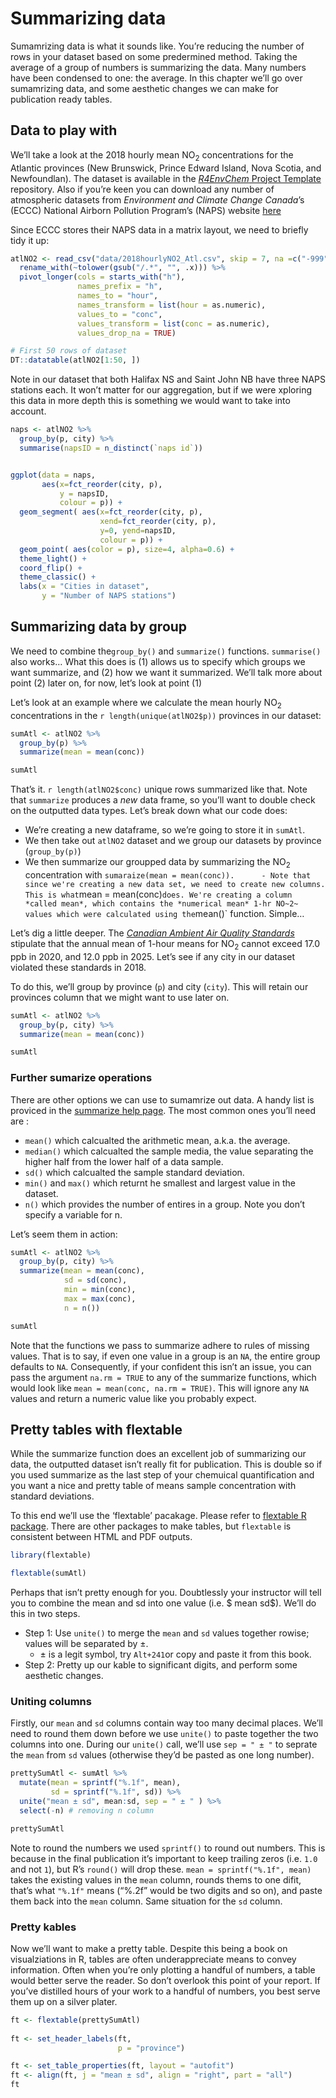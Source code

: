 # Summarizing data

Sumamrizing data is what it sounds like. You're reducing the number of rows in your dataset based on some predermined method. Taking the average of a group of numbers is summarizing the data. Many numbers have been condensed to one: the average. In this chapter we'll go over sumamrizing data, and some aesthetic changes we can make for publication ready tables. 

## Data to play with

We'll take a look at the 2018 hourly mean NO~2~ concentrations for the Atlantic provinces (New Brunswick, Prince Edward Island, Nova Scotia, and Newfoundlan). The dataset is available in the [*R4EnvChem* Project Template](https://github.com/DavidRossHall/R4EnvChem-ProjectTemplate) repository. Also if you're keen you can download any number of atmospheric datasets from *Environment and Climate Change Canada*'s (ECCC) National Airborn Pollution Program's (NAPS) website [here](https://data.ec.gc.ca/data/air/monitor/national-air-pollution-surveillance-naps-program/Data-Donnees/?lang=en) 

Since ECCC stores their NAPS data in a matrix layout, we need to briefly tidy it up:

```r

atlNO2 <- read_csv("data/2018hourlyNO2_Atl.csv", skip = 7, na =c("-999")) %>%
  rename_with(~tolower(gsub("/.*", "", .x))) %>%
  pivot_longer(cols = starts_with("h"), 
               names_prefix = "h", 
               names_to = "hour", 
               names_transform = list(hour = as.numeric),
               values_to = "conc", 
               values_transform = list(conc = as.numeric),
               values_drop_na = TRUE) 

# First 50 rows of dataset
DT::datatable(atlNO2[1:50, ])
```

Note in our dataset that both Halifax NS and Saint John NB have three NAPS stations each. It won't matter for our aggregation, but if we were xploring this data in more depth this is something we would want to take into account. 


```r
naps <- atlNO2 %>%
  group_by(p, city) %>%
  summarise(napsID = n_distinct(`naps id`))


ggplot(data = naps, 
       aes(x=fct_reorder(city, p), 
           y = napsID,
           colour = p)) +
  geom_segment( aes(x=fct_reorder(city, p), 
                    xend=fct_reorder(city, p),
                    y=0, yend=napsID,
                    colour = p)) +
  geom_point( aes(color = p), size=4, alpha=0.6) +
  theme_light() +
  coord_flip() +
  theme_classic() + 
  labs(x = "Cities in dataset", 
       y = "Number of NAPS stations")
```


## Summarizing data by group

We need to combine the`group_by()` and `summarize()` functions. `summarise()` also works... What this does is (1) allows us to specify which groups we want summarize, and (2) how we want it summarized. We'll talk more about point (2) later on, for now, let's look at point (1)

Let's look at an example where we calculate the mean hourly NO~2~ concentrations in the `r length(unique(atlNO2$p))` provinces in our dataset:

```r

sumAtl <- atlNO2 %>%
  group_by(p) %>%
  summarize(mean = mean(conc))

sumAtl

```

That's it. `r length(atlNO2$conc)` unique rows summarized like that. Note that `summarize` produces a *new* data frame, so you'll want to double check on the outputted data types. Let's break down what our code does: 

  - We're creating a new dataframe, so we're going to store it in `sumAtl`.
  - We then take out `atlNO2` dataset and  we group our datasets by province (`group_by(p)`)
  - We then summarize our groupped data by summarizing the NO~2~ concentration with `sumaraize(mean = mean(conc)). 
    - Note that since we're creating a new data set, we need to create new columns. This is what `mean = mean(conc)` does. We're creating a column *called mean*, which contains the *numerical mean* 1-hr NO~2~ values which were calculated using the `mean()` function. Simple...
    
    
Let's dig a little deeper. The [*Canadian Ambient Air Quality Standards*](https://ccme.ca/en/air-quality-report) stipulate that the annual mean of 1-hour means for NO~2~ cannot exceed 17.0 ppb in 2020, and 12.0 ppb in 2025. Let's see if any city in our dataset violated these standards in 2018. 

To do this, we'll group by province (`p`) and city (`city`). This will retain our provinces column that we might want to use later on. 

```r
sumAtl <- atlNO2 %>%
  group_by(p, city) %>%
  summarize(mean = mean(conc))

sumAtl
```


### Further sumarize operations

There are other options we can use to sumamrize out data. A handy list is proviced in the [summarize help page](https://dplyr.tidyverse.org/reference/summarise.html). The most common ones you'll need are :

  - `mean()` which calcualted the arithmetic mean, a.k.a. the average. 
  - `median()` which calcualted the sample media, the value separating the higher half from the lower half of a data sample.
  - `sd()` which calcualted the sample standard deviation. 
  - `min()` and `max()` which returnt he smallest and largest value in the dataset. 
  - `n()` which provides the number of entires in a group. Note you don't specify a variable for n. 

Let's seem them in action: 

```r
sumAtl <- atlNO2 %>%
  group_by(p, city) %>%
  summarize(mean = mean(conc),
            sd = sd(conc),
            min = min(conc), 
            max = max(conc), 
            n = n())

sumAtl
```

Note that the functions we pass to summarize adhere to rules of missing values. That is to say, if even one value in a group is an `NA`, the entire group defaults to `NA`. Consequently, if your confident this isn't an issue, you can pass the argument `na.rm = TRUE` to any of the summarize functions, which would look like `mean = mean(conc, na.rm = TRUE)`. This will ignore any `NA` values and return a numeric value like you probably expect. 


## Pretty tables with flextable

While the summarize function does an excellent job of summarizing our data, the outputted dataset isn't really fit for publication. This is double so if you used summarize as the last step of your chemuical quantification and you want a nice and pretty table of means sample concentration with standard deviations. 

To this end we'll use the 'flextable' pacakage. Please refer to [flextable R package](https://davidgohel.github.io/flextable/index.html). There are other packages to make tables, but `flextable` is consistent between HTML and PDF outputs. 

```r
library(flextable)

flextable(sumAtl)
```

Perhaps that isn't pretty enough for you. Doubtlessly your instructor will tell you to combine the mean and sd into one value (i.e. $ mean \pm sd$). We'll do this in two steps. 
  
  - Step 1: Use `unite()` to merge the `mean` and `sd` values together rowise; values will be separated by ±. 
    - ± is a legit symbol, try `Alt+241`or copy and paste it from this book. 
  - Step 2: Pretty up our kable to significant digits, and perform some aesthetic changes. 


### Uniting columns 

Firstly, our `mean` and `sd` columns contain way too many decimal places. We'll need to round them down before we use `unite()` to paste together the two columns into one. During our `unite()` call, we'll use `sep = " ± "` to seprate the `mean` from `sd` values (otherwise they'd be pasted as one long number). 

```r

prettySumAtl <- sumAtl %>%
  mutate(mean = sprintf("%.1f", mean), 
         sd = sprintf("%.1f", sd)) %>%
  unite("mean ± sd", mean:sd, sep = " ± " ) %>%
  select(-n) # removing n column

prettySumAtl
```

Note to round the numbers we used `sprintf()` to round out numbers. This is because in the final publication it's important to keep trailing zeros (i.e. `1.0` and not `1`), but R's `round()` will drop these. `mean = sprintf("%.1f", mean)` takes the existing values in the `mean` column, rounds thems to one difit, that's what `"%.1f"` means ("%.2f" would be two digits and so on), and paste them back into the `mean` column. Same situation for the `sd` column. 


### Pretty kables 

Now we'll want to make a pretty table. Despite this being a book on visualziations in R, tables are often underappreciate means to convey information. Often when you're only plotting a handful of numbers, a table would better serve the reader. So don't overlook this point of your report. If you've distilled hours of your work to a handful of numbers, you best serve them up on a silver plater. 


```r


ft <- flextable(prettySumAtl) 
  
ft <- set_header_labels(ft, 
                        p = "province")

ft <- set_table_properties(ft, layout = "autofit")
ft <- align(ft, j = "mean ± sd", align = "right", part = "all")
ft
```



